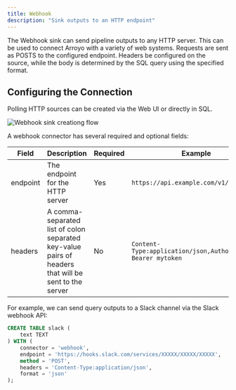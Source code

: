 ```yaml
---
title: Webhook
description: "Sink outputs to an HTTP endpoint"
---
```


The Webhook sink can send pipeline outputs to any HTTP server. This can be used
to connect Arroyo with a variety of web systems. Requests are sent as POSTS to the
configured endpoint. Headers be configured on the source, while the body is determined
by the SQL query using the specified format.

## Configuring the Connection

Polling HTTP sources can be created via the Web UI or directly in SQL.

<img
src="/images/create_webhook.png"
alt="Webhook sink creationg flow"
/>

A webhook connector has several required and optional fields:

| Field | Description | Required | Example |
| ----- | ----------- | -------- | ------- |
| endpoint | The endpoint for the HTTP server | Yes | `https://api.example.com/v1/webhook` |
| headers | A comma-separated list of colon separated key-value pairs of headers that will be sent to the server | No | ```Content-Type:application/json,Authorization: Bearer mytoken```


For example, we can send query outputs to a Slack channel via the Slack webhook API:

```sql
CREATE TABLE slack (
    text TEXT
) WITH (
    connector = 'webhook',
    endpoint = 'https://hooks.slack.com/services/XXXXX/XXXXX/XXXXX',
    method = 'POST',
    headers = 'Content-Type:application/json',
    format = 'json'
);
```

